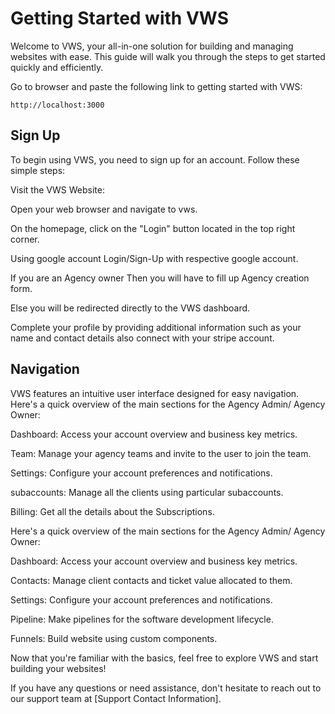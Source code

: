 # Getting Started with VWS
 
Welcome to VWS, your all-in-one solution for building and managing websites with ease. This guide will walk you through the steps to get started quickly and efficiently.

Go to browser and paste the following link to getting started with VWS: 

```{3} copy
http://localhost:3000
```

## Sign Up

To begin using VWS, you need to sign up for an account. Follow these simple steps:

Visit the VWS Website:

Open your web browser and navigate to vws.

On the homepage, click on the "Login" button located in the top right corner.

Using google account Login/Sign-Up with respective google account. 

If you are an Agency owner Then you will have to fill up Agency creation form.

Else you will be redirected directly to the VWS dashboard.

Complete your profile by providing additional information such as your name and contact details also connect with your stripe account.

## Navigation
VWS features an intuitive user interface designed for easy navigation. 
Here's a quick overview of the main sections for the Agency Admin/ Agency Owner:

Dashboard: Access your account overview and business key metrics.

Team: Manage your agency teams and invite to the user to join the team.

Settings: Configure your account preferences and notifications.

subaccounts: Manage all the clients using particular subaccounts.

Billing: Get all the details about the Subscriptions.

Here's a quick overview of the main sections for the Agency Admin/ Agency Owner:

Dashboard: Access your account overview and business key metrics.

Contacts: Manage client contacts and ticket value allocated to them.

Settings: Configure your account preferences and notifications.

Pipeline: Make pipelines for the software development lifecycle.

Funnels: Build website using custom components.

Now that you're familiar with the basics, feel free to explore VWS and start building your websites!

If you have any questions or need assistance, don't hesitate to reach out to our support team at [Support Contact Information].

